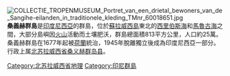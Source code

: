 {{coord|3|00|N|125|30|E|display=title|region:ID_type:isle_source:dewiki}}
[[File:COLLECTIE_TROPENMUSEUM_Portret_van_een_drietal_bewoners_van_de_Sangihe-eilanden_in_traditionele_kleding_TMnr_60018651.jpg|thumb]]
'''桑義赫群島'''是[[印度尼西亞|印度尼西亞]]的群島，位於[[蘇拉威西島|蘇拉威西島]]東北的[[西里伯斯海|西里伯斯海]]和[[馬魯古海|馬魯古海]]之間，大部分島嶼因[[火山|火山]]活動而土壤肥沃，群島總面積813平方公里，人口約25萬。桑義赫群島在1677年起被[[荷蘭|荷蘭]]統治，1945年脫離獨立後成為印度尼西亞一部分。行政上属[[北苏拉威西省|北苏拉威西省]][[桑义赫群岛县|桑义赫群岛县]]。

{{Indonesia-stub}}
{{Pacific Islands}}
[[Category:北苏拉威西省地理|Category:北苏拉威西省地理]]
[[Category:印尼群島|Category:印尼群島]]